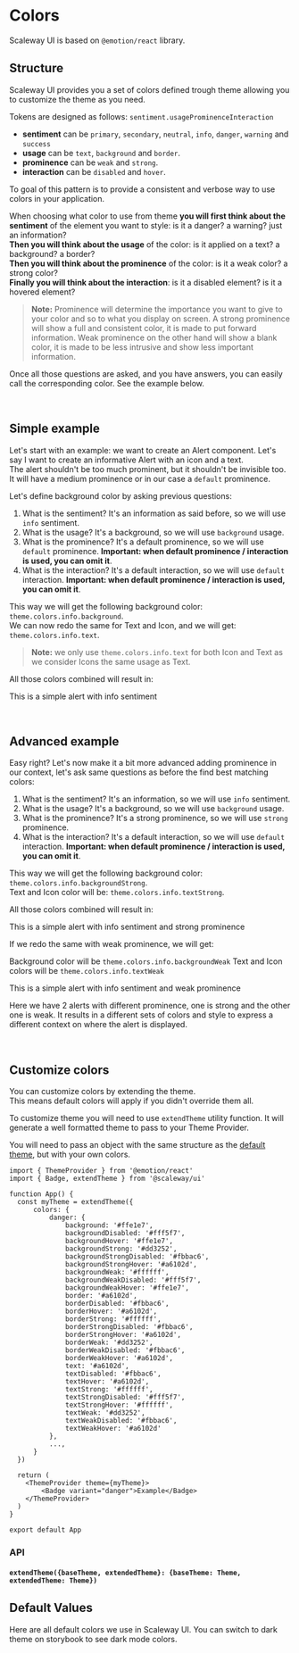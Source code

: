 
<Meta title="Customization/Colors" />

# Colors

Scaleway UI is based on `@emotion/react` library.

## Structure

Scaleway UI provides you a set of colors defined trough theme allowing you to customize the theme as you need.

Tokens are designed as follows: `sentiment.usageProminenceInteraction`

- **sentiment** can be `primary`, `secondary`, `neutral`, `info`, `danger`, `warning` and `success`
- **usage** can be `text`, `background` and `border`.
- **prominence** can be `weak` and `strong`.
- **interaction** can be `disabled` and `hover`.

To goal of this pattern is to provide a consistent and verbose way to use colors in your application.

When choosing what color to use from theme **you will first think about the sentiment** of the element you want to style: is it a danger? a warning? just an information? <br />
**Then you will think about the usage** of the color: is it applied on a text? a background? a border? <br />
**Then you will think about the prominence** of the color: is it a weak color? a strong color? <br />
**Finally you will think about the interaction**: is it a disabled element? is it a hovered element? <br />

> **Note:** Prominence will determine the importance you want to give to your color and so to what you display on screen.
> A strong prominence will show a full and consistent color, it is made to put forward information.
> Weak prominence on the other hand will show a blank color, it is made to be less intrusive
> and show less important information.

Once all those questions are asked, and you have answers, you can easily call the corresponding color. See the example below.

<p>&nbsp;</p>

## Simple example

Let's start with an example: we want to create an Alert component. Let's say I want to create an informative Alert with an icon and a text. <br />
The alert shouldn't be too much prominent, but it shouldn't be invisible too. It will have a medium prominence or in our case a `default` prominence.

Let's define background color by asking previous questions:

1. What is the sentiment? It's an information as said before, so we will use `info` sentiment.
2. What is the usage? It's a background, so we will use `background` usage.
3. What is the prominence? It's a default prominence, so we will use `default` prominence. **Important: when default prominence / interaction is used, you can omit it**.
4. What is the interaction? It's a default interaction, so we will use `default` interaction. **Important: when default prominence / interaction is used, you can omit it**.

This way we will get the following background color: `theme.colors.info.background`. <br />
We can now redo the same for Text and Icon, and we will get: `theme.colors.info.text`.
> **Note:** we only use `theme.colors.info.text` for both Icon and Text as we consider Icons the same usage as Text.

All those colors combined will result in:

<ThemeWrapper>
  <Alert variant="info">This is a simple alert with info sentiment</Alert>
</ThemeWrapper>

<p>&nbsp;</p>

## Advanced example

Easy right? Let's now make it a bit more advanced adding prominence in our context, let's ask same questions as before the find best matching colors:

1. What is the sentiment? It's an information, so we will use `info` sentiment.
2. What is the usage? It's a background, so we will use `background` usage.
3. What is the prominence? It's a strong prominence, so we will use `strong` prominence.
4. What is the interaction? It's a default interaction, so we will use `default` interaction. **Important: when default prominence / interaction is used, you can omit it**.

This way we will get the following background color: `theme.colors.info.backgroundStrong`. <br />
 Text and Icon color will be: `theme.colors.info.textStrong`.

All those colors combined will result in:

<ThemeWrapper>
  <Alert variant="info">This is a simple alert with info sentiment and strong prominence</Alert>
</ThemeWrapper>

If we redo the same with weak prominence, we will get:

Background color will be `theme.colors.info.backgroundWeak`
Text and Icon colors will be `theme.colors.info.textWeak`<br/>

<ThemeWrapper>
  <Alert variant="info">This is a simple alert with info sentiment and weak prominence</Alert>
</ThemeWrapper>

Here we have 2 alerts with different prominence, one is strong and the other one is weak.
It results in a different sets of colors and style to express a different context on where the alert is displayed.

<p>&nbsp;</p>

## Customize colors

You can customize colors by extending the theme. <br />
This means default colors will apply if you didn't override them all.

To customize theme you will need to use `extendTheme` utility function. It will generate a well formatted theme to pass
to your Theme Provider.

You will need to pass an object with the same structure as the [default theme](https://github.com/scaleway/scaleway-ui/blob/main/src/theme/tokens/light.ts), but with your own colors.

```tsx
import { ThemeProvider } from '@emotion/react'
import { Badge, extendTheme } from '@scaleway/ui'

function App() {
  const myTheme = extendTheme({
      colors: {
          danger: {
              background: '#ffe1e7',
              backgroundDisabled: '#fff5f7',
              backgroundHover: '#ffe1e7',
              backgroundStrong: '#dd3252',
              backgroundStrongDisabled: '#fbbac6',
              backgroundStrongHover: '#a6102d',
              backgroundWeak: '#ffffff',
              backgroundWeakDisabled: '#fff5f7',
              backgroundWeakHover: '#ffe1e7',
              border: '#a6102d',
              borderDisabled: '#fbbac6',
              borderHover: '#a6102d',
              borderStrong: '#ffffff',
              borderStrongDisabled: '#fbbac6',
              borderStrongHover: '#a6102d',
              borderWeak: '#dd3252',
              borderWeakDisabled: '#fbbac6',
              borderWeakHover: '#a6102d',
              text: '#a6102d',
              textDisabled: '#fbbac6',
              textHover: '#a6102d',
              textStrong: '#ffffff',
              textStrongDisabled: '#fff5f7',
              textStrongHover: '#ffffff',
              textWeak: '#dd3252',
              textWeakDisabled: '#fbbac6',
              textWeakHover: '#a6102d'
          },
          ...,
      }
  })

  return (
    <ThemeProvider theme={myTheme}>
        <Badge variant="danger">Example</Badge>
    </ThemeProvider>
  )
}

export default App
```

### API

#### `extendTheme({baseTheme, extendedTheme}: {baseTheme: Theme, extendedTheme: Theme})`

## Default Values

Here are all default colors we use in Scaleway UI. You can switch to dark theme on storybook to see dark mode colors.

<Colors />
